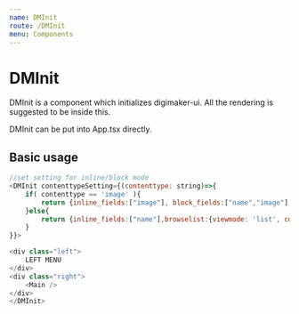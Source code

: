 ```yaml
---
name: DMInit
route: /DMInit
menu: Components
---
```



# DMInit

DMInit is a component which initializes digimaker-ui. All the rendering is suggested to be inside this.

DMInit can be put into App.tsx directly.

<Props of={DMInit} />

## Basic usage
```js
//set setting for inline/block mode
<DMInit contenttypeSetting={(contenttype: string)=>{
    if( contenttype == 'image' ){
        return {inline_fields:["image"], block_fields:["name","image"],browselist:{viewmode: 'block', columns:["name"], sort_default:[["priority", "desc"]] }};
    }else{
        return {inline_fields:["name"],browselist:{viewmode: 'list', columns:["name", "published"], sort_default:[["priority", "desc"]] }}};
    }
}}>

<div class="left">
    LEFT MENU
</div>
<div class="right">
    <Main />
</div>
</DMInit>
```

<Playground>
</Playground>